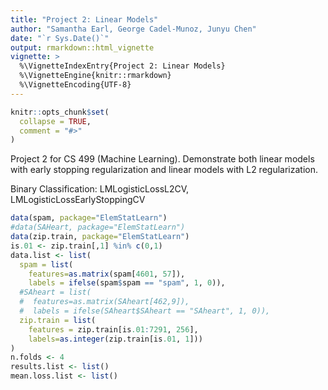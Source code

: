 ```yaml
---
title: "Project 2: Linear Models"
author: "Samantha Earl, George Cadel-Munoz, Junyu Chen"
date: "`r Sys.Date()`"
output: rmarkdown::html_vignette
vignette: >
  %\VignetteIndexEntry{Project 2: Linear Models}
  %\VignetteEngine{knitr::rmarkdown}
  %\VignetteEncoding{UTF-8}
---
```


```r
knitr::opts_chunk$set(
  collapse = TRUE,
  comment = "#>"
)
```

Project 2 for CS 499 (Machine Learning). Demonstrate both linear models with early stopping regularization and linear models with L2 regularization.


Binary Classification: LMLogisticLossL2CV, LMLogisticLossEarlyStoppingCV
```r
data(spam, package="ElemStatLearn")
#data(SAHeart, package="ElemStatLearn")
data(zip.train, package="ElemStatLearn")
is.01 <- zip.train[,1] %in% c(0,1)
data.list <- list(
  spam = list(
    features=as.matrix(spam[4601, 57]),
    labels = ifelse(spam$spam == "spam", 1, 0)),
  #SAheart = list(
  #  features=as.matrix(SAheart[462,9]),
  #  labels = ifelse(SAheart$SAheart == "SAheart", 1, 0)),
  zip.train = list(
    features = zip.train[is.01:7291, 256],
    labels=as.integer(zip.train[is.01, 1]))
)
n.folds <- 4
results.list <- list()
mean.loss.list <- list()

```